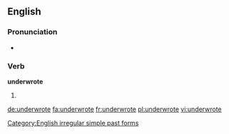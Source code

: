 ==English==

===Pronunciation===
* {{IPA|/ʌndəɻˈɻoʊt/}}

===Verb===
'''underwrote'''

# {{simple past of|underwrite}}

[[Category:English irregular simple past forms]]

[[de:underwrote]]
[[fa:underwrote]]
[[fr:underwrote]]
[[pl:underwrote]]
[[vi:underwrote]]